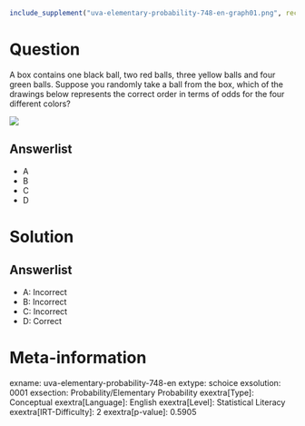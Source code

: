 ```r
include_supplement("uva-elementary-probability-748-en-graph01.png", recursive = TRUE)
```

Question
========

A box contains one black ball, two red balls, three yellow balls and four green balls. Suppose you randomly take a ball from the box, which of the drawings below represents the correct order in terms of odds for the four different colors?

![](uva-elementary-probability-748-en-graph01.png)

Answerlist
----------

* A
* B
* C
* D

Solution
========

Answerlist
----------

* A: Incorrect
* B: Incorrect
* C: Incorrect
* D: Correct

Meta-information
================
exname: uva-elementary-probability-748-en
extype: schoice
exsolution: 0001
exsection: Probability/Elementary Probability
exextra[Type]: Conceptual
exextra[Language]: English
exextra[Level]: Statistical Literacy
exextra[IRT-Difficulty]: 2
exextra[p-value]: 0.5905
